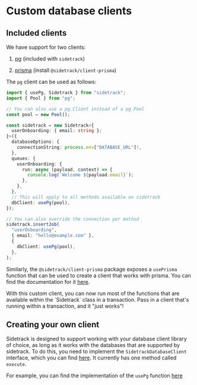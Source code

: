 
# Custom database clients

## Included clients

We have support for two clients:

1. [pg](https://npmjs.com/package/pg) (included with `sidetrack`)

2. [prisma](https://npmjs.com/package/prisma) (install `@sidetrack/client-prisma`)

The `pg` client can be used as follows:

```ts twoslash
import { usePg, Sidetrack } from "sidetrack";
import { Pool } from "pg";

// You can also use a pg.Client instead of a pg.Pool
const pool = new Pool();

const sidetrack = new Sidetrack<{
  userOnboarding: { email: string };
}>({
  databaseOptions: {
    connectionString: process.env["DATABASE_URL"]!,
  },
  queues: {
    userOnboarding: {
      run: async (payload, context) => {
        console.log(`Welcome ${payload.email}`);
      },
    },
  },
  // This will apply to all methods available on sidetrack
  dbClient: usePg(pool),
});

// You can also override the connection per method
sidetrack.insertJob(
  "userOnboarding",
  { email: "hello@example.com" },
  {
    dbClient: usePg(pool),
  },
);
```

Similarly, the `@sidetrack/client-prisma` package exposes a `usePrisma` function that can be used to create a client that works with prisma. You can find the documentation for it [here](https://sidetracklabs.github.io/sidetrack/functions/_sidetrack_client-prisma.usePrisma.html).

<Callout>
  With this custom client, you can now run most of the functions that are
  available within the `Sidetrack` class in a transaction. Pass in a client
  that's running within a transaction, and it "just works"!
</Callout>

## Creating your own client

Sidetrack is designed to support working with your database client library of choice, as long as it works with the databases that are supported by sidetrack. To do this, you need to implement the `SidetrackDatabaseClient` interface, which you can find [here](https://sidetracklabs.github.io/sidetrack/interfaces/sidetrack.index.SidetrackDatabaseClient.html). It currently has one method called `execute`.

For example, you can find the implementation of the `usePg` function [here](https://github.com/sidetracklabs/sidetrack/blob/main/packages/sidetrack/src/client.ts#L18)
